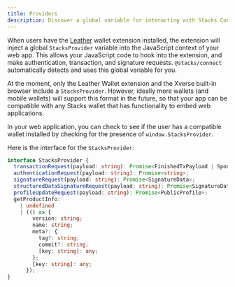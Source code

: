 ```yaml
---
title: Providers
description: Discover a global variable for interacting with Stacks Connect.
---
```


When users have the [Leather](https://leather.io/install-desktop) wallet extension installed, the extension will inject a global `StacksProvider` variable into the JavaScript context of your web app. This allows your JavaScript code to hook into the extension, and make authentication, transaction, and signature requests. `@stacks/connect` automatically detects and uses this global variable for you.

At the moment, only the Leather Wallet extension and the Xverse built-in browser include a `StacksProvider`. However, ideally more wallets (and mobile wallets) will support this format in the future, so that your app can be compatible with any Stacks wallet that has functionality to embed web applications.

In your web application, you can check to see if the user has a compatible wallet installed by checking for the presence of `window.StacksProvider`.

Here is the interface for the `StacksProvider`:

```ts
interface StacksProvider {
  transactionRequest(payload: string): Promise<FinishedTxPayload | SponsoredFinishedTxPayload>;
  authenticationRequest(payload: string): Promise<string>;
  signatureRequest(payload: string): Promise<SignatureData>;
  structuredDataSignatureRequest(payload: string): Promise<SignatureData>;
  profileUpdateRequest(payload: string): Promise<PublicProfile>;
  getProductInfo:
    | undefined
    | (() => {
        version: string;
        name: string;
        meta?: {
          tag?: string;
          commit?: string;
          [key: string]: any;
        };
        [key: string]: any;
      });
}
```
